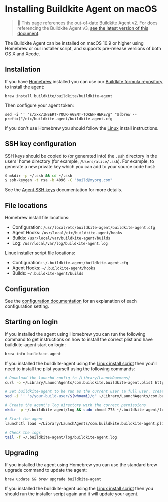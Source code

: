 # Installing Buildkite Agent on macOS

>🚧 This page references the out-of-date Buildkite Agent v2.
> For docs referencing the Buildkite Agent v3, <a href="/docs/agent/v3/macos">see the latest version of this document</a>.

The Buildkite Agent can be installed on macOS 10.9 or higher using Homebrew or our installer script, and supports pre-release versions of both OS X and Xcode.


## Installation

If you have <a href="http://brew.sh/">Homebrew</a> installed you can use our <a href="https://github.com/buildkite/homebrew-buildkite">Buildkite formula repository</a> to install the agent:

```shell
brew install buildkite/buildkite/buildkite-agent
```

Then configure your agent token:

```shell
sed -i '' "s/xxx/INSERT-YOUR-AGENT-TOKEN-HERE/g" "$(brew --prefix)"/etc/buildkite-agent/buildkite-agent.cfg
```

If you don't use Homebrew you should follow the [Linux](/docs/agent/v2/linux) install instructions.

## SSH key configuration

SSH keys should be copied to (or generated into) the `.ssh` directory in the users' home directory (for example, `/Users/alice/.ssh`). For example, to generate a new private key which you can add to your source code host:

```bash
$ mkdir -p ~/.ssh && cd ~/.ssh
$ ssh-keygen -t rsa -b 4096 -C "build@myorg.com"
```

See the [Agent SSH keys](/docs/agent/v2/ssh-keys) documentation for more details.

## File locations

Homebrew install file locations:

* Configuration: `/usr/local/etc/buildkite-agent/buildkite-agent.cfg`
* Agent Hooks: `/usr/local/etc/buildkite-agent/hooks`
* Builds: `/usr/local/var/buildkite-agent/builds`
* Log: `/usr/local/var/log/buildkite-agent.log`

Linux installer script file locations:

* Configuration: `~/.buildkite-agent/buildkite-agent.cfg`
* Agent Hooks: `~/.buildkite-agent/hooks`
* Builds: `~/.buildkite-agent/builds`

## Configuration

See the [configuration documentation](/docs/agent/v2/configuration) for an explanation of each configuration setting.

## Starting on login

If you installed the agent using Homebrew you can run the following command to get instructions on how to install the correct plist and have buildkite-agent start on login:

```bash
brew info buildkite-agent
```

If you installed the buildkite-agent using the [Linux install script](linux) then you'll need to install the plist yourself using the following commands:

```bash
# Download the launchd config to /Library/LaunchDaemons/
curl -o ~/Library/LaunchAgents/com.buildkite.buildkite-agent.plist https://raw.githubusercontent.com/buildkite/agent/main/templates/launchd_local_with_gui.plist

# Set buildkite-agent to be run as the current user (a full user, created using System Prefs)
sed -i '' "s/your-build-user/$(whoami)/g" ~/Library/LaunchAgents/com.buildkite.buildkite-agent.plist

# Create the agent's log directory with the correct permissions
mkdir -p ~/.buildkite-agent/log && sudo chmod 775 ~/.buildkite-agent/log

# Start the agent
launchctl load ~/Library/LaunchAgents/com.buildkite.buildkite-agent.plist

# Check the logs
tail -f ~/.buildkite-agent/log/buildkite-agent.log
```

## Upgrading

If you installed the agent using Homebrew you can use the standard brew upgrade command to update the agent:

```shell
brew update && brew upgrade buildkite-agent
```

If you installed the buildkite-agent using the [Linux install script](linux) then you should run the installer script again and it will update your agent.
